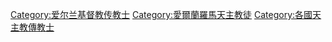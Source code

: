
[[Category:爱尔兰基督教传教士|Category:爱尔兰基督教传教士]]
[[Category:愛爾蘭羅馬天主教徒|Category:愛爾蘭羅馬天主教徒]]
[[Category:各國天主教傳教士|Category:各國天主教傳教士]]